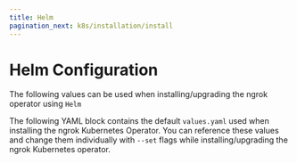 ```yaml
---
title: Helm
pagination_next: k8s/installation/install
---
```



# Helm Configuration

The following values can be used when installing/upgrading the ngrok operator using `Helm`

The following YAML block contains the default `values.yaml` used when installing the ngrok Kubernetes Operator.
You can reference these values and change them individually with `--set` flags while installing/upgrading the ngrok Kubernetes operator.

<RemoteYamlBlock
	url="https://raw.githubusercontent.com/ngrok/ngrok-operator/main/helm/ngrok-operator/values.yaml"
	title="values.yaml"
/>
